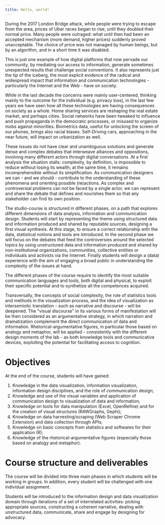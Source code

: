 ```yaml
---
title: Hello, world!
---
```


During the 2017 London Bridge attack, while people were trying to escape from the area, prices of Uber races began to rise, until they doubled their normal price. Many people were outraged: what until then had been an accepted mechanism (more demand, higher prices) suddenly proved unacceptable. The choice of price was not managed by human beings, but by an algorithm, and in a short time it was disabled.

This is just one example of how digital platforms that now pervade our community, by mediating our access to information, generate sometimes unexpected results that challenge social conventions. It also represents just the tip of the iceberg, the most explicit evidence of the radical and widespread impact that information and communication technologies - particularly the Internet and the Web - have on society.

While in the last decade the concerns were mainly user-centered, thinking mainly to the outcome for the individual (e.g. privacy loss), in the last few years we have seen how all these technologies are having consequences on society as a whole. Home sharing services are reshaping the real estate market, and perhaps cities. Social networks have been tweaked to influence and push propaganda in the democratic processes, or misused to organize mobs against minorities. Biometrics data, useful for unlocking the screen of our phones, brings also racial biases. Self-Driving cars, approaching in the near future, will impact on urbanization as well.

These issues do not have clear and unambiguous solutions and generate dense and complex debates that interweave alliances and oppositions, involving many different actors through digital conversations. At a first analysis the situation stalls: complexity, by definition, is impossible to reduce without losing its wealth; at the same time, it remains incomprehensible without its simplification. As communication designers we can - and we should - contribute to the understanding of these phenomena and orienting possible (re)actions. As complex and controversial problems can not be faced by a single actor, we can represent and share the debate that defines and nourishes them so that any stakeholder can find its own position.

The studio-course is structured in different phases, on a path that explores different dimensions of data analysis, information and communication design. Students will start by representing the theme using structured data and information produced and shared by reputable sources, designing a first visual synthesis. At this stage, to ensure a correct relationship with the data, statistical notions and tools are introduced. In the second phase we will focus on the debates that feed the controversies around the selected topics by using unstructured data and information produced and shared by non-institutional organizations, communities, collective entities or individuals and activists via the Internet. Finally students will design a (data) experience with the aim of engaging a broad public in understanding the complexity of the issues at hand.

The different phases of the course require to identify the most suitable communication languages and tools, both digital and physical, to exploit their specific potential and to synthetize all the competences acquired.

Transversally, the concepts of social complexity, the role of statistics tools and methods in the visualization process, and the idea of visualization as intersemiotic translation - such as narrative and discourse - will be deepened. The "visual discourse" in its various forms of manifestation will be then considered as an argumentative strategy, in which narration and dramatization complement the direct communication of data and information. Rhetorical-argumentative figures, in particular those based on analogy and metaphor, will be applied - consistently with the different design moments of the lab - as both knowledge tools and communicative devices, exploiting the potential for facilitating access to cognition.

# Objectives
At the end of the course, students will have gained:
1. Knowledge in the data visualization, information visualization, information design disciplines, and the role of communication design;
2. Knowledge and use of the visual variables and application of communication design to visualization of data and information;
3. Knowledge on tools for data manipulation (Excel, OpenRefine) and for the creation of visual structures (RAWGraphs, Gephi);
4. Knowledge on data harvesting/scraping (Web Scraper Chrome Extension) and data collection through APIs;
5. Knowledge on  basic concepts from statistics and softwares for their application (R);
6. Knowledge of the rhetorical-argumentative figures (especially those based on analogy and metaphor).


# Course structure and deliverables
The course will be divided into three main phases in which students will be working in groups. In addition, every student will be challenged with one individual assignment.

Students will be introduced to the information design and data visualization domain through iterations of a set of interrelated activities: picking appropriate sources, constructing a coherent narrative, dealing with unstructured data, communicate, share and engage by designing for advocacy.